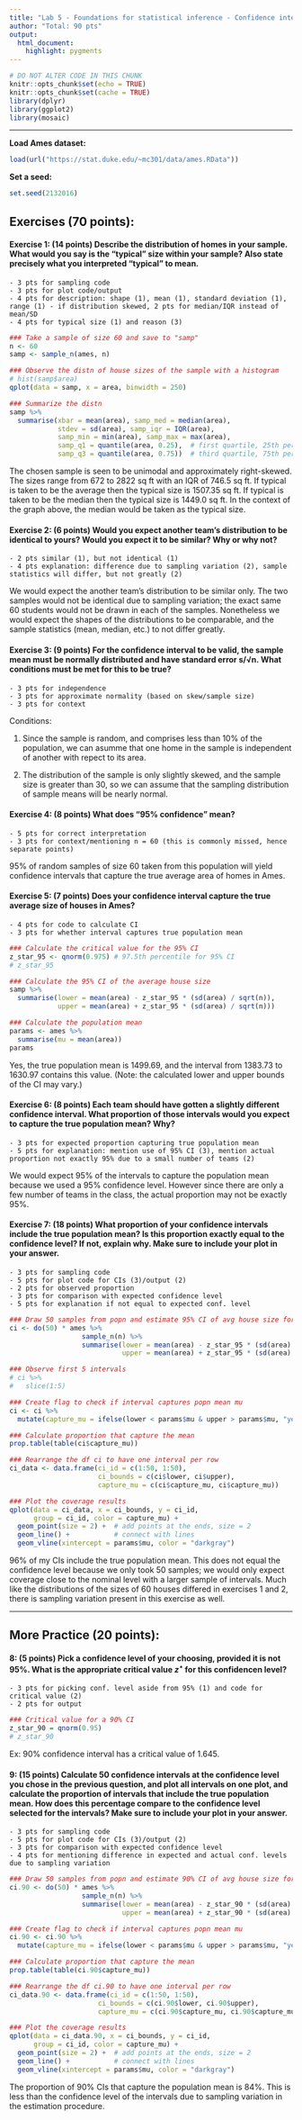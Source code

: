 ```yaml
---
title: "Lab 5 - Foundations for statistical inference - Confidence intervals - KEY"
author: "Total: 90 pts"
output: 
  html_document: 
    highlight: pygments
---
```


```r
# DO NOT ALTER CODE IN THIS CHUNK
knitr::opts_chunk$set(echo = TRUE)
knitr::opts_chunk$set(cache = TRUE)
library(dplyr)
library(ggplot2)
library(mosaic)
```

* * *

**Load Ames dataset:**
```r
load(url("https://stat.duke.edu/~mc301/data/ames.RData"))
```

**Set a seed:**
```r
set.seed(2132016)
```



## Exercises (70 points):

#### Exercise 1: (14 points) Describe the distribution of homes in your sample. What would you say is the “typical” size within your sample? Also state precisely what you interpreted “typical” to mean.  
~~~
- 3 pts for sampling code
- 3 pts for plot code/output
- 4 pts for description: shape (1), mean (1), standard deviation (1), range (1) - if distribution skewed, 2 pts for median/IQR instead of mean/SD
- 4 pts for typical size (1) and reason (3) 
~~~

```r
### Take a sample of size 60 and save to "samp"
n <- 60
samp <- sample_n(ames, n)

### Observe the distn of house sizes of the sample with a histogram
# hist(samp$area)
qplot(data = samp, x = area, binwidth = 250)

### Summarize the distn
samp %>%
  summarise(xbar = mean(area), samp_med = median(area), 
            stdev = sd(area), samp_iqr = IQR(area),
            samp_min = min(area), samp_max = max(area),
            samp_q1 = quantile(area, 0.25),  # first quartile, 25th percentile
            samp_q3 = quantile(area, 0.75))  # third quartile, 75th percentile

```

The chosen sample is seen to be unimodal and approximately right-skewed. The 
sizes range from 672 to 2822 sq ft with an IQR of 746.5 sq ft. If typical 
is taken to be the average then the typical size is 1507.35 sq ft.  If
typical is taken to be the median then the typical size is 1449.0 sq ft. In the context of the graph above, the median would be taken as the typical size. 


#### Exercise 2: (6 points) Would you expect another team’s distribution to be identical to yours? Would you expect it to be similar? Why or why not?  
~~~
- 2 pts similar (1), but not identical (1)
- 4 pts explanation: difference due to sampling variation (2), sample statistics will differ, but not greatly (2)
~~~

We would expect the another team's distribution to be similar only.  The 
two samples would not be identical due to sampling variation; the exact 
same 60 students would not be drawn in each of the samples.  Nonetheless we 
would expect the shapes of the distributions to be comparable, and the 
sample statistics (mean, median, etc.) to not differ greatly.


#### Exercise 3: (9 points) For the confidence interval to be valid, the sample mean must be normally distributed and have standard error s/√n. What conditions must be met for this to be true?  

~~~
- 3 pts for independence
- 3 pts for approximate normality (based on skew/sample size)
- 3 pts for context
~~~

Conditions: 

1. Since the sample is random, and comprises less than 10% of the 
population, we can asumme that one home in the sample is independent of 
another with repect to its area.

2. The distribution of the sample is only slightly skewed, and the sample
size is greater than 30, so we can assume that the sampling distribution of
sample means will be nearly normal.


#### Exercise 4: (8 points) What does "95% confidence" mean?

~~~
- 5 pts for correct interpretation
- 3 pts for context/mentioning n = 60 (this is commonly missed, hence separate points)
~~~

95% of random samples of size 60 taken from this population will yield
confidence intervals that capture the true average area of homes in Ames.


#### Exercise 5: (7 points) Does your confidence interval capture the true average size of houses in Ames? 
~~~
- 4 pts for code to calculate CI
- 3 pts for whether interval captures true population mean
~~~
```r
### Calculate the critical value for the 95% CI
z_star_95 <- qnorm(0.975) # 97.5th percentile for 95% CI
# z_star_95

### Calculate the 95% CI of the average house size
samp %>%
  summarise(lower = mean(area) - z_star_95 * (sd(area) / sqrt(n)),
            upper = mean(area) + z_star_95 * (sd(area) / sqrt(n)))

### Calculate the population mean
params <- ames %>%
  summarise(mu = mean(area))
params
```
Yes, the true population mean is 1499.69, and the interval from 1383.73 to 1630.97 contains this value. (Note: the calculated lower and upper bounds of the CI may vary.)



#### Exercise 6: (8 points) Each team should have gotten a slightly different confidence interval. What proportion of those intervals would you expect to capture the true population mean? Why?
~~~
- 3 pts for expected proportion capturing true population mean
- 5 pts for explanation: mention use of 95% CI (3), mention actual proportion not exactly 95% due to a small number of teams (2)
~~~

We would expect 95% of the intervals to capture the population mean because we used a 95% confidence level. However since there are only a few number of teams in the class, the actual proportion may not be exactly 95%.


#### Exercise 7: (18 points) What proportion of your confidence intervals include the true population mean? Is this proportion exactly equal to the confidence level? If not, explain why. Make sure to include your plot in your answer.  
~~~
- 3 pts for sampling code 
- 5 pts for plot code for CIs (3)/output (2)
- 2 pts for observed proportion
- 3 pts for comparison with expected confidence level
- 5 pts for explanation if not equal to expected conf. level
~~~
```r
### Draw 50 samples from popn and estimate 95% CI of avg house size for each
ci <- do(50) * ames %>%
                  sample_n(n) %>%
                  summarise(lower = mean(area) - z_star_95 * (sd(area) / sqrt(n)),
                            upper = mean(area) + z_star_95 * (sd(area) / sqrt(n)))

### Observe first 5 intervals
# ci %>%
#   slice(1:5)

### Create flag to check if interval captures popn mean mu
ci <- ci %>%
  mutate(capture_mu = ifelse(lower < params$mu & upper > params$mu, "yes", "no"))

### Calculate proportion that capture the mean
prop.table(table(ci$capture_mu))

### Rearrange the df ci to have one interval per row
ci_data <- data.frame(ci_id = c(1:50, 1:50),
                      ci_bounds = c(ci$lower, ci$upper),
                      capture_mu = c(ci$capture_mu, ci$capture_mu))

### Plot the coverage results
qplot(data = ci_data, x = ci_bounds, y = ci_id, 
      group = ci_id, color = capture_mu) +
  geom_point(size = 2) +  # add points at the ends, size = 2
  geom_line() +           # connect with lines
  geom_vline(xintercept = params$mu, color = "darkgray")
```

96% of my CIs include the true population mean.  This does not equal the confidence level because we only took 50 samples; we would only expect coverage close to the nominal level with a larger sample of intervals.  Much like the distributions of the sizes of 60 houses differed in exercises 1 and 2, there is sampling variation present in this exercise as well.


* * *

## More Practice (20 points):

#### 8: (5 points) Pick a confidence level of your choosing, provided it is not 95%. What is the appropriate critical value $z^\star$ for this confidencen level? 
~~~
- 3 pts for picking conf. level aside from 95% (1) and code for critical value (2)
- 2 pts for output
~~~
```r
### Critical value for a 90% CI
z_star_90 = qnorm(0.95)
# z_star_90
```
Ex: 90% confidence interval has a critical value of 1.645.


#### 9: (15 points) Calculate 50 confidence intervals at the confidence level you chose in the previous question, and plot all intervals on one plot, and calculate the proportion of intervals that include the true population mean. How does this percentage compare to the confidence level selected for the intervals? Make sure to include your plot in your answer. 
~~~
- 3 pts for sampling code
- 5 pts for plot code for CIs (3)/output (2)
- 3 pts for comparison with expected confidence level
- 4 pts for mentioning difference in expected and actual conf. levels due to sampling variation
~~~
```r
### Draw 50 samples from popn and estimate 90% CI of avg house size for each
ci.90 <- do(50) * ames %>%
                  sample_n(n) %>%
                  summarise(lower = mean(area) - z_star_90 * (sd(area) / sqrt(n)),
                            upper = mean(area) + z_star_90 * (sd(area) / sqrt(n)))

### Create flag to check if interval captures popn mean mu
ci.90 <- ci.90 %>%
  mutate(capture_mu = ifelse(lower < params$mu & upper > params$mu, "yes", "no"))

### Calculate proportion that capture the mean
prop.table(table(ci.90$capture_mu))

### Rearrange the df ci.90 to have one interval per row
ci_data.90 <- data.frame(ci_id = c(1:50, 1:50),
                      ci_bounds = c(ci.90$lower, ci.90$upper),
                      capture_mu = c(ci.90$capture_mu, ci.90$capture_mu))

### Plot the coverage results
qplot(data = ci_data.90, x = ci_bounds, y = ci_id, 
      group = ci_id, color = capture_mu) +
  geom_point(size = 2) +  # add points at the ends, size = 2
  geom_line() +           # connect with lines
  geom_vline(xintercept = params$mu, color = "darkgray")
```

The proportion of 90% CIs that capture the population mean is 84%.  This is less than the confidence level of the intervals due to sampling variation in the estimation procedure.
